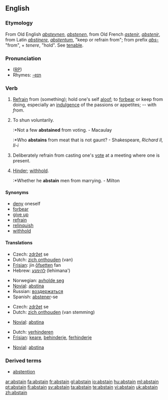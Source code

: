 ==English==

===Etymology===
From Old English ''[[absteynen]]'', ''[[abstenen]]'', from Old French ''[[astenir]]'', ''[[abstenir]]'', from Latin ''[[abstinere]]'', ''[[abstentum]]'', "keep or refrain from"; from prefix ''[[abs-]]''  "from", + ''tenere'', "hold". See [[tenable]].

===Pronunciation===
* ([[RP]]) {{IPA|/əbˈsteɪn/}}
*Rhymes: [[Rhymes:English:-eɪn|-eɪn]]

===Verb===
{{en-verb}}

# {{intransitive}} [[refrain|Refrain]] from (something); hold one's self [[aloof]]; to [[forbear]] or keep from doing, especially an [[indulgence]] of the passions or appetites; -- with ''from''.
# {{intransitive}} To shun voluntarily.
#:*Not a few '''abstained''' from voting. - Macaulay
#:*Who '''abstains''' from meat that is not gaunt? - Shakespeare, ''Richard II, II-i''
# {{intransitive}} Deliberately refrain from casting one's [[vote]] at a meeting where one is present.
# {{transitive}} [[hinder|Hinder]]; [[withhold]].
#:*Whether he '''abstain''' men from marrying. - Milton

====Synonyms====
* [[deny]] oneself
* [[forbear]]
* [[give up]]
* [[refrain]]
* [[relinquish]]
* [[withhold]]

====Translations====
{{trans-top|refrain from}}
* Czech: [[zdržet]] se
*Dutch: [[zich onthouden]] (van)
*[[Frisian]]: jin [[ôfsetten]] fan
*Hebrew: [[להימנע]] (lehimana')
{{trans-mid}}
*Norwegian: [[avholde seg]]
*[[Novial]]: [[abstina]]
*Russian: [[воздержаться]]
*Spanish: [[abstener]]-se
{{trans-bottom}}

{{trans-top|refrain from voting}}
* Czech: [[zdržet]] se
*Dutch: [[zich onthouden]] (van stemming)
{{trans-mid}}
*[[Novial]]: [[abstina]]
{{trans-bottom}}

{{trans-top|hinder, withhold}}
*Dutch: [[verhinderen]]
*[[Frisian]]: [[keare]], [[behinderje]], [[ferhinderje]]
{{trans-mid}}
*[[Novial]]: [[abstina]]
{{trans-bottom}}

===Derived terms===
*[[abstention]]

[[ar:abstain]]
[[fa:abstain]]
[[fr:abstain]]
[[gl:abstain]]
[[io:abstain]]
[[hu:abstain]]
[[ml:abstain]]
[[pt:abstain]]
[[fi:abstain]]
[[sv:abstain]]
[[ta:abstain]]
[[te:abstain]]
[[vi:abstain]]
[[uk:abstain]]
[[zh:abstain]]